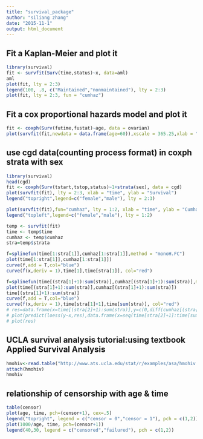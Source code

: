 ```yaml
---
title: "survival_package"
author: "siliang zhang"
date: "2015-11-1"
output: html_document
---
```


## Fit a Kaplan-Meier and plot it 
```r
library(survival)
fit <- survfit(Surv(time,status)~x, data=aml)
aml
plot(fit, lty = 2:3)
legend(100, .8, c("Maintained","nonmaintained"), lty = 2:3)
plot(fit, lty = 2:3, fun = "cumhaz")
```


## Fit a cox proportional hazards model and plot it
```r
fit <- coxph(Surv(futime,fustat)~age, data = ovarian)
plot(survfit(fit,newdata = data.frame(age=60)),xscale = 365.25,xlab = "years", ylab = "survival")
```

## use cgd data(counting process format) in coxph strata with sex
```r
library(survival)
head(cgd)
fit <- coxph(Surv(tstart,tstop,status)~1+strata(sex), data = cgd)
plot(survfit(fit), lty = 2:3, xlab = "time", ylab = "Survival")
legend("topright",legend=c("female","male"), lty = 2:3)

plot(survfit(fit),fun="cumhaz", lty = 1:2, xlab = "time", ylab = "Cumhaz")
legend("topleft",legend=c("female","male"), lty = 1:2)

temp <- survfit(fit)
time <- temp$time
cumhaz <- temp$cumhaz
stra=temp$strata

f=splinefun(time[1:stra[1]],cumhaz[1:stra[1]],method = "monoH.FC")
plot(time[1:stra[1]],cumhaz[1:stra[1]])
curve(f,add = T,col="blue")
curve(f(x,deriv = 1),time[1],time[stra[1]], col="red")

f=splinefun(time[(stra[1]+1):sum(stra)],cumhaz[(stra[1]+1):sum(stra)],method = "monoH.FC")
plot(time[(stra[1]+1):sum(stra)],cumhaz[(stra[1]+1):sum(stra)])
time[(stra[1]+1):sum(stra)]
curve(f,add = T,col="blue")
curve(f(x,deriv = 1),time[stra[1]+1],time[sum(stra)], col="red")
# res=data.frame(x=time[(stra[2]+1):sum(stra)],y=c(0,diff(cumhaz[(stra[2]+1):sum(stra)])))
# plot(predict(loess(y~x,res),data.frame(x=seq(time[stra[2]+1]:time[sum(stra)]))),pch=20,col="blue",cex=.2)
# plot(res)
```

## UCLA survival analysis tutorial:using textbook Applied Survival Analysis
```r
hmohiv<-read.table("http://www.ats.ucla.edu/stat/r/examples/asa/hmohiv.csv", sep=",", header = TRUE)
attach(hmohiv)
hmohiv
```

## relationship of censorship with age & time
```r
table(censor)
plot(age, time, pch=(censor+1), cex=.5)
legend("topright", legend = c("censor = 0","censor = 1"), pch = c(1,2))
plot(1000/age, time, pch=(censor+1))
legend(40,30, legend = c("censored","failured"), pch = c(1,2))
```


